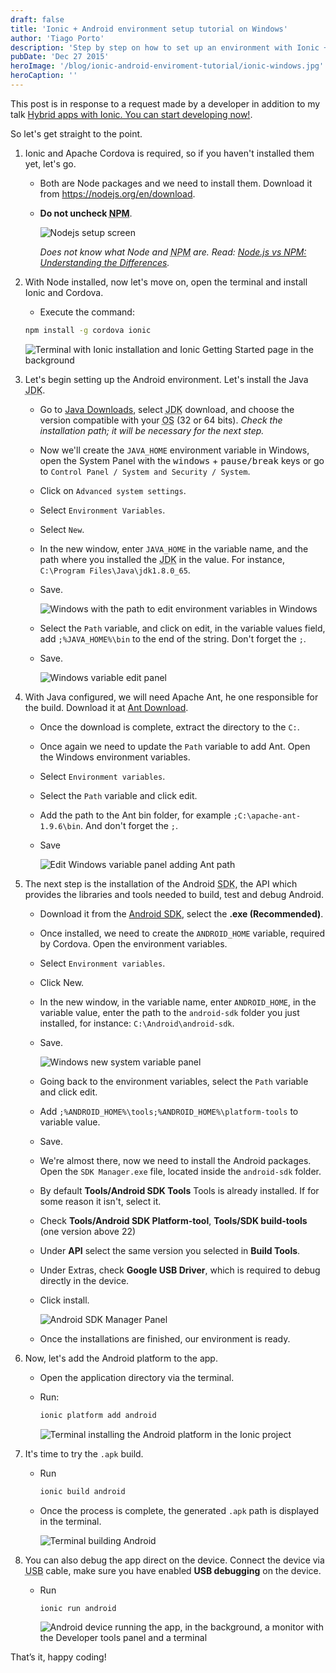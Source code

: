 ```yaml
---
draft: false
title: 'Ionic + Android environment setup tutorial on Windows'
author: 'Tiago Porto'
description: 'Step by step on how to set up an environment with Ionic + Android on Windows.'
pubDate: 'Dec 27 2015'
heroImage: '/blog/ionic-android-enviroment-tutorial/ionic-windows.jpg'
heroCaption: ''
---
```


This post is in response to a request made by a developer in addition to my talk
[Hybrid apps with Ionic. You can start developing now!](https://tiagoporto.com/en/blog/hybrid-apps-with-ionic-you-can-start-developing-now-talk/).

So let's get straight to the point.

1.  Ionic and Apache Cordova is required, so if you haven't installed them yet, let's go.
    - Both are Node packages and we need to install them.
      Download it from https://nodejs.org/en/download.
    - **Do not uncheck <abbr title="Node Package Manager">NPM</abbr>**.

      ![Nodejs setup screen](/blog/ionic-android-enviroment-tutorial/node-setup-screen.png)

      _Does not know what Node and <abbr title="Node Package Manager">NPM</abbr> are.
      Read: [Node.js vs NPM: Understanding the Differences](https://hostadvice.com/blog/web-hosting/node-js/node-js-vs-npm/)._

2.  With Node installed, now let's move on, open the terminal and install Ionic and Cordova.
    - Execute the command:

    ```bash
    npm install -g cordova ionic
    ```

    ![Terminal with Ionic installation and Ionic Getting Started page in the background](/blog/ionic-android-enviroment-tutorial/ionic-install.png)

3.  Let's begin setting up the Android environment.
    Let's install the Java <abbr title="Java Development Kit">JDK</abbr>.
    - Go to [Java Downloads](http://www.oracle.com/technetwork/java/javase/downloads/index.html),
      select <abbr title="Java Development Kit">JDK</abbr> download, and choose the
      version compatible with your <abbr title="Operating System">OS</abbr> (32 or 64 bits).
      _Check the installation path; it will be necessary for the next step._
    - Now we'll create the `JAVA_HOME` environment variable in Windows,
      open the System Panel with the <kbd>windows</kbd> + <kbd>pause/break</kbd>
      keys or go to `Control Panel / System and Security / System`.
    - Click on `Advanced system settings`.
    - Select `Environment Variables`.
    - Select `New`.
    - In the new window, enter `JAVA_HOME` in the variable name, and the path where
      you installed the <abbr title="Java Development Kit">JDK</abbr> in the value.
      For instance, `C:\Program Files\Java\jdk1.8.0_65`.
    - Save.

      ![Windows with the path to edit environment variables in Windows](/blog/ionic-android-enviroment-tutorial/adding-system-var.png)

    - Select the `Path` variable, and click on edit,
      in the variable values field, add `;%JAVA_HOME%\bin` to the end of the string.
      Don't forget the `;`.
    - Save.

      ![Windows variable edit panel](/blog/ionic-android-enviroment-tutorial/adding-bin-system-var.png)

4.  With Java configured, we will need Apache Ant, he one responsible for the build.
    Download it at [Ant Download](http://ant.apache.org/bindownload.cgi).
    - Once the download is complete, extract the directory to the `C:`.
    - Once again we need to update the `Path` variable to add Ant.
      Open the Windows environment variables.
    - Select `Environment variables`.
    - Select the `Path` variable and click edit.
    - Add the path to the Ant bin folder, for example `;C:\apache-ant-1.9.6\bin`.
      And don't forget the `;`.
    - Save

      ![Edit Windows variable panel adding Ant path](/blog/ionic-android-enviroment-tutorial/adding-ant-system-var.png)

5.  The next step is the installation of the Android <abbr title="Software Development Kit">SDK</abbr>,
    the API which provides the libraries and tools needed to build, test and
    debug Android.
    - Download it from the [Android SDK](http://developer.android.com/sdk/index.html#Other),
      select the **.exe (Recommended)**.
    - Once installed, we need to create the `ANDROID_HOME` variable,
      required by Cordova. Open the environment variables.
    - Select `Environment variables`.
    - Click New.
    - In the new window, in the variable name, enter `ANDROID_HOME`, in the
      variable value, enter the path to the `android-sdk` folder you just installed,
      for instance: `C:\Android\android-sdk`.
    - Save.

      ![Windows new system variable panel](/blog/ionic-android-enviroment-tutorial/android-home-var.png)

    - Going back to the environment variables, select the `Path` variable and
      click edit.
    - Add `;%ANDROID_HOME%\tools;%ANDROID_HOME%\platform-tools` to variable value.
    - Save.
    - We're almost there, now we need to install the Android packages.
      Open the `SDK Manager.exe` file, located inside the `android-sdk` folder.
    - By default **Tools/Android SDK Tools** Tools is already installed.
      If for some reason it isn't, select it.
    - Check **Tools/Android SDK Platform-tool**, **Tools/SDK build-tools**
      (one version above 22)
    - Under **API** select the same version you selected in **Build Tools**.
    - Under Extras, check **Google USB Driver**, which is required to
      debug directly in the device.
    - Click install.

      ![Android SDK Manager Panel](/blog/ionic-android-enviroment-tutorial/android-sdk-manager-panel.png)

    - Once the installations are finished, our environment is ready.

6.  Now, let's add the Android platform to the app.
    - Open the application directory via the terminal.
    - Run:

      ```bash
      ionic platform add android
      ```

      ![Terminal installing the Android platform in the Ionic project](/blog/ionic-android-enviroment-tutorial/ionic-platform-add-android.png)

7.  It's time to try the `.apk` build.
    - Run

      ```bash
      ionic build android
      ```

    - Once the process is complete, the generated `.apk` path is displayed in the terminal.

      ![Terminal building Android](/blog/ionic-android-enviroment-tutorial/ionic-build-android.png)

8.  You can also debug the app direct on the device. Connect the device
    via <abbr title="Universal Serial Bus">USB</abbr> cable, make sure you
    have enabled **USB debugging** on the device.
    - Run

      ```bash
      ionic run android
      ```

      ![Android device running the app, in the background, a monitor with the Developer tools panel and a terminal](/blog/ionic-android-enviroment-tutorial/run-android.jpg)

That’s it, happy coding!
